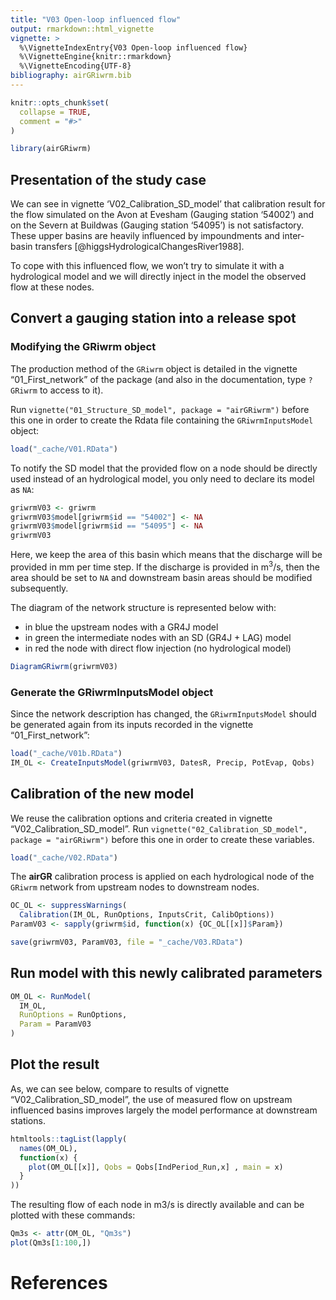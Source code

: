 ```yaml
---
title: "V03 Open-loop influenced flow"
output: rmarkdown::html_vignette
vignette: >
  %\VignetteIndexEntry{V03 Open-loop influenced flow}
  %\VignetteEngine{knitr::rmarkdown}
  %\VignetteEncoding{UTF-8}
bibliography: airGRiwrm.bib
---
```


```r
knitr::opts_chunk$set(
  collapse = TRUE,
  comment = "#>"
)
```

```r
library(airGRiwrm)
```

## Presentation of the study case



We can see in vignette 'V02_Calibration_SD_model' that calibration result for the flow simulated on the Avon at Evesham (Gauging station '54002') and on the Severn at Buildwas (Gauging station '54095') is not satisfactory. These upper basins are heavily influenced by impoundments and inter-basin transfers [@higgsHydrologicalChangesRiver1988].

To cope with this influenced flow, we won't try to simulate it with a hydrological model and we will directly inject in the model the observed flow at these nodes.

## Convert a gauging station into a release spot

### Modifying the GRiwrm object

The production method of the `GRiwrm` object is detailed in the vignette "01_First_network" of the package (and also in the documentation, type `?GRiwrm` to access to it).

Run `vignette("01_Structure_SD_model", package = "airGRiwrm")` before this one in order to create the Rdata file containing the `GRiwrmInputsModel` object:

```r
load("_cache/V01.RData")
``` 

To notify the SD model that the provided flow on a node should be directly used instead of an hydrological model, you only need to declare its model as `NA`:

```r
griwrmV03 <- griwrm
griwrmV03$model[griwrm$id == "54002"] <- NA
griwrmV03$model[griwrm$id == "54095"] <- NA
griwrmV03
```

Here, we keep the area of this basin which means that the discharge will be provided in mm per time step. If the discharge is provided in m<sup>3</sup>/s, then the area should be set to `NA` and downstream basin areas should be modified subsequently. 

The diagram of the network structure is represented below with:

  * in blue the upstream nodes with a GR4J model 
  * in green the intermediate nodes with an SD (GR4J + LAG) model
  * in red the node with direct flow injection (no hydrological model)

```r
DiagramGRiwrm(griwrmV03)
```

### Generate the GRiwrmInputsModel object

Since the network description has changed, the `GRiwrmInputsModel` should be generated again from its inputs recorded in the vignette "01_First_network":

```r
load("_cache/V01b.RData")
IM_OL <- CreateInputsModel(griwrmV03, DatesR, Precip, PotEvap, Qobs)
```

## Calibration of the new model

We reuse the calibration options and criteria created in vignette "V02_Calibration_SD_model". Run `vignette("02_Calibration_SD_model", package = "airGRiwrm")` before this one in order to create these variables.

```r
load("_cache/V02.RData")
```

The **airGR** calibration process is applied on each hydrological node of the `GRiwrm` network from upstream nodes to downstream nodes.

```r
OC_OL <- suppressWarnings(
  Calibration(IM_OL, RunOptions, InputsCrit, CalibOptions))
ParamV03 <- sapply(griwrm$id, function(x) {OC_OL[[x]]$Param})
```

```r
save(griwrmV03, ParamV03, file = "_cache/V03.RData")
```


## Run model with this newly calibrated parameters

```r
OM_OL <- RunModel(
  IM_OL,
  RunOptions = RunOptions,
  Param = ParamV03
)
```

## Plot the result

As, we can see below, compare to results of vignette "V02_Calibration_SD_model", the use of measured flow on upstream influenced basins improves largely the model performance at downstream stations.

```r
htmltools::tagList(lapply(
  names(OM_OL),
  function(x) {
    plot(OM_OL[[x]], Qobs = Qobs[IndPeriod_Run,x] , main = x)
  }
))
```

The resulting flow of each node in m3/s is directly available and can be plotted with these commands:

```r
Qm3s <- attr(OM_OL, "Qm3s")
plot(Qm3s[1:100,])
```


# References

